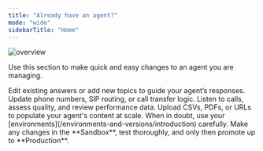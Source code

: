 ```yaml
---
title: "Already have an agent?"
mode: "wide"
sidebarTitle: "Home"
---
```


![overview](/images/front-page-graphic-maintain.png)

Use this section to make quick and easy changes to an agent you are managing.

<CardGroup cols={2}>
  <Card title="Knowledge Base" href="/maintain/knowledge-base">
    Edit existing answers or add new topics to guide your agent’s responses.
  </Card>
  <Card title="Update Routing" href="/maintain/routing-handoffs">
    Update phone numbers, SIP routing, or call transfer logic.
  </Card>
  <Card title="Analytics" href="/maintain/qa-analytics">
    Listen to calls, assess quality, and review performance data.
  </Card>
  <Card title="Imports and Export" href="/essentials/imports">
    Upload CSVs, PDFs, or URLs to populate your agent's content at scale.
  </Card>
</CardGroup>

<Tip>
When in doubt, use your [environments](/environments-and-versions/introduction) carefully. Make any changes in the **Sandbox**, test thoroughly, and only then promote up to **Production**.
</Tip>